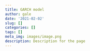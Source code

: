 ```yaml
---
title: GARCH model
author: gale
date: '2021-02-02'
slug: []
categories: []
tags: []
meta_img: images/image.png
description: Description for the page
---
```

